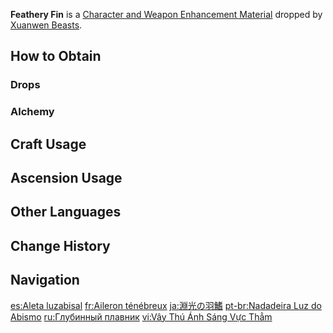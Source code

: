 {{Item Infobox
|id           = 112097
|image        = Item Chasmlight Fin.png
|type         = Character and Weapon Enhancement Materials
|quality      = 4
|group        = Xuanwen Beast Materials
|group2       = Elite Enemy Drops
|description  = An elegant fin taken from a defeated Xuanwen Beast's back.<br>The faint light it reflects contains traces of adeptal energy. In the still of the night, even the most violent beasts briefly sink into a peaceful slumber, reminiscing on times when dreams belonged not only to humans.
|invCategory  = Character Development Items
|source1      = Dropped by [[Xuanwen Beast]]s
|source2      = Stardust Exchange
}}
'''Feathery Fin''' is a [[Character and Weapon Enhancement Material]] dropped by [[Xuanwen Beast]]s.

==How to Obtain==
===Drops===
{{Dropped By}}

===Alchemy===
{{Recipe
|type = Crafting
|Lunar Fin = 3
|Mora = 125
|sort = Lunar Fin;Mora
}}

==Craft Usage==
{{Craft Usage}}

==Ascension Usage==
{{Ascension Usage}}
<!--
==Video Guides==
{{EVT
|video1   = 
|caption1 = 
}}
-->
==Other Languages==
{{Other Languages
|en      = Chasmlight Fin
|zhs     = 渊光鳍翅
|zhs_rm  = Yuānguāng Qíchì
|zht     = 淵光鰭翅
|zht_rm  = Yuānguāng Qíchì
|zh_tl   = 
|ja      = 淵光の羽鰭
|ja_rm   = Enkou no Uki{{Assumed}}
|ja_tl   = 
|ko      = 그윽한 지느러미
|ko_rm   = 
|ko_tl   = 
|es      = Aleta luzabisal
|es_tl   = Abysslight Fin
|fr      = Aileron ténébreux
|fr_tl   = Dark Fin
|ru      = Глубинный плавник
|ru_tl   = Abyssal Fin
|th      = Chasmlight Fin
|vi      = Vây Thú Ánh Sáng Vực Thẳm
|vi_tl   = 
|de      = Abgrundlichtflosse
|de_tl   = Chasmlight Fin
|id      = Chasmlight Fin
|pt      = Nadadeira Luz do Abismo
|pt_tl   = 
|tr      = Kanyon Işığı Sırt Tüyü
|tr_tl   = 
|it      = Aletta Baratroluce
|it_tl   = 
}}

==Change History==
{{Change History|4.4}}

==Navigation==
{{Development Item Navbox|Character and Weapon Enhancement Materials}}

[[es:Aleta luzabisal]]
[[fr:Aileron ténébreux]]
[[ja:淵光の羽鰭]]
[[pt-br:Nadadeira Luz do Abismo]]
[[ru:Глубинный плавник]]
[[vi:Vây Thú Ánh Sáng Vực Thẳm]]